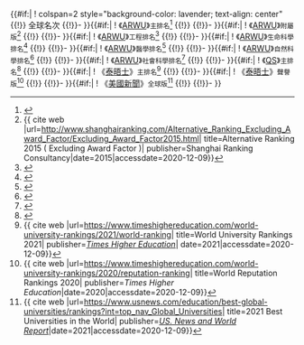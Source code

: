<includeonly>{{#if:{{{ARWU_W|}}}{{{QS_W|}}}{{{THES_W|}}}{{{USNWR_W|}}}{{{USNWR_GU|}}}|<nowiki></nowiki>
! colspan=2 style="background-color: lavender; text-align: center" {{!}} 全球名次
{{!}}-
}}{{#if:{{{ARWU_W|}}}|<nowiki></nowiki>
! 《[[世界大学学术排名|ARWU]]》<small>主排名</small><ref name="Rankings_ARWU_W">{{cite web |url=http://www.shanghairanking.com/ARWU2020.html | title=Academic Ranking of World Universities 2020| publisher=Shanghai Ranking Consultancy|date=2020|accessdate=2020-12-09}}</ref>
{{!}} {{{ARWU_W}}}
{{!}}-
}}{{#if:{{{ARWU_WA|}}}|<nowiki></nowiki>
! 《[[世界大学学术排名|ARWU]]》<small>附屬版</small><ref name="Rankings_ARWU_WA">{{ cite web |url=http://www.shanghairanking.com/Alternative_Ranking_Excluding_Award_Factor/Excluding_Award_Factor2015.html| title=Alternative Ranking 2015 ( Excluding Award Factor )| publisher=Shanghai Ranking Consultancy|date=2015|accessdate=2020-12-09}}</ref>
{{!}} {{{ARWU_WA}}}
{{!}}-
}}{{#if:{{{ARWU_ENG|}}}|<nowiki></nowiki>
! 《[[世界大学学术排名|ARWU]]》<small>工程排名</small><ref name="Rankings_ARWU">{{cite web |url=http://www.shanghairanking.com/ARWU2020.html | title=Academic Ranking of World Universities 2020| publisher=Shanghai Ranking Consultancy|date=2020|accessdate=2020-12-09}}</ref>
{{!}} {{{ARWU_ENG}}}
{{!}}-
}}{{#if:{{{ARWU_LIFE|}}}|<nowiki></nowiki>
! 《[[世界大学学术排名|ARWU]]》<small>生命科學排名</small><ref name="Rankings_ARWU">{{cite web |url=http://www.shanghairanking.com/ARWU2020.html | title=Academic Ranking of World Universities 2020| publisher=Shanghai Ranking Consultancy|date=2020|accessdate=2020-12-09}}</ref>
{{!}} {{{ARWU_LIFE}}}
{{!}}-
}}{{#if:{{{ARWU_MED|}}}|<nowiki></nowiki>
! 《[[世界大学学术排名|ARWU]]》<small>醫學排名</small><ref name="Rankings_ARWU">{{cite web |url=http://www.shanghairanking.com/ARWU2020.html | title=Academic Ranking of World Universities 2020| publisher=Shanghai Ranking Consultancy|date=2020|accessdate=2020-12-09}}</ref>
{{!}} {{{ARWU_MED}}}
{{!}}-
}}{{#if:{{{ARWU_SCI|}}}|<nowiki></nowiki>
! 《[[世界大学学术排名|ARWU]]》<small>自然科學排名</small><ref name="Rankings_ARWU">{{cite web |url=http://www.shanghairanking.com/ARWU2020.html | title=Academic Ranking of World Universities 2020| publisher=Shanghai Ranking Consultancy|date=2020|accessdate=2020-12-09}}</ref>
{{!}} {{{ARWU_SCI}}}
{{!}}-
}}{{#if:{{{ARWU_SOC|}}}|<nowiki></nowiki>
! 《[[世界大学学术排名|ARWU]]》<small>社會科學排名</small><ref name="Rankings_ARWU">{{cite web |url=http://www.shanghairanking.com/ARWU2020.html | title=Academic Ranking of World Universities 2020| publisher=Shanghai Ranking Consultancy|date=2020|accessdate=2020-12-09}}</ref>
{{!}} {{{ARWU_SOC}}}
{{!}}-
}}{{#if:{{{QS_W|}}}|<nowiki></nowiki>
! 《[[QS世界大学排名|QS]]》<small>主排名</small><ref name="Rankings_QS_W">{{cite web |url=http://www.topuniversities.com/university-rankings/world-university-rankings/2021|title=QS World University Rankings 2021: Top Global Universities|publisher=[[Quacquarelli Symonds|Quacquarelli Symonds Limited]]|date=2021|accessdate=2020-12-09}}</ref>
{{!}} {{{QS_W}}}
{{!}}-
}}{{#if:{{{THE_W|}}}|<nowiki></nowiki>
! 《[[泰晤士高等教育世界大學排名|泰晤士]]》<small>主排名</small><ref name="Rankings_THE_W">{{ cite web |url=https://www.timeshighereducation.com/world-university-rankings/2021/world-ranking| title=World University Rankings 2021| publisher=''[[泰晤士高等教育|Times Higher Education]]''| date=2021|accessdate=2020-12-09}}</ref>
{{!}} {{{THE_W}}}
{{!}}-
}}{{#if:{{{THE_WR|}}}|<nowiki></nowiki>
! 《[[泰晤士高等教育世界大學排名|泰晤士]]》<small>聲譽版</small><ref name="Rankings_THE_WR">{{ cite web |url=https://www.timeshighereducation.com/world-university-rankings/2020/reputation-ranking| title=World Reputation Rankings 2020| publisher=''Times Higher Education''|date=2020|accessdate=2020-12-09}}</ref>
{{!}} {{{THE_WR}}}
{{!}}-
}}{{#if:{{{USNWR_W|}}}|<nowiki></nowiki>
! 《[[美國新聞與世界報導|美國新聞]]》<small>全球版</small><ref name="Rankings_USNWR_W">{{ cite web |url=https://www.usnews.com/education/best-global-universities/rankings?int=top_nav_Global_Universities| title=2021 Best Universities in the World| publisher=''[[美國新聞與世界報導|US. News and World Report]]''|date=2021|accessdate=2020-12-09}}</ref>
{{!}} {{{USNWR_W}}}
{{!}}-
}}</includeonly><noinclude>{{documentation}}</noinclude>